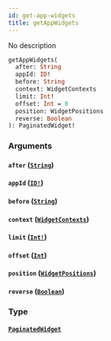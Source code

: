 ```yaml
---
id: get-app-widgets
title: getAppWidgets
---
```


No description

```graphql
getAppWidgets(
  after: String
  appId: ID!
  before: String
  context: WidgetContexts
  limit: Int!
  offset: Int = 0
  position: WidgetPositions
  reverse: Boolean
): PaginatedWidget!

```

### Arguments

#### `after` ([`String`](/docs/graphql/scalars/string))

#### `appId` ([`ID!`](/docs/graphql/scalars/id))

#### `before` ([`String`](/docs/graphql/scalars/string))

#### `context` ([`WidgetContexts`](/docs/graphql/enums/widget-contexts))

#### `limit` ([`Int!`](/docs/graphql/scalars/int))

#### `offset` ([`Int`](/docs/graphql/scalars/int))

#### `position` ([`WidgetPositions`](/docs/graphql/enums/widget-positions))

#### `reverse` ([`Boolean`](/docs/graphql/scalars/boolean))

### Type

#### [`PaginatedWidget`](/docs/graphql/objects/paginated-widget)
